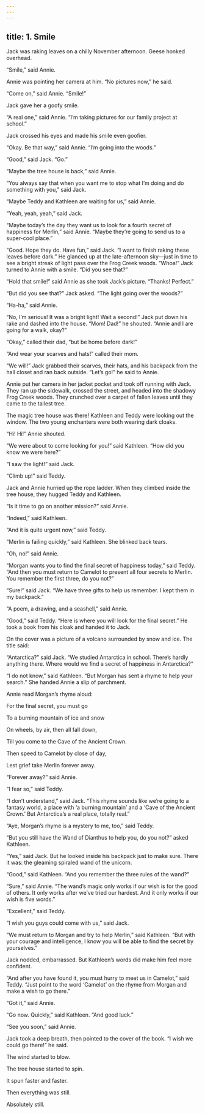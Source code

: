 ```yaml
---
---
---
```

title: 1. Smile
---



Jack was raking leaves on a chilly November afternoon. Geese honked overhead.

“Smile,” said Annie.

Annie was pointing her camera at him. “No pictures now,” he said.

“Come on,” said Annie. “Smile!”

Jack gave her a goofy smile.

“A real one,” said Annie. “I’m taking pictures for our family project at school.”

Jack crossed his eyes and made his smile even goofier.

“Okay. Be that way,” said Annie. “I’m going into the woods.”

“Good,” said Jack. “Go.”

“Maybe the tree house is back,” said Annie.

“You always say that when you want me to stop what I’m doing and do something with you,” said Jack.

“Maybe Teddy and Kathleen are waiting for us,” said Annie.

“Yeah, yeah, yeah,” said Jack.

“Maybe today’s the day they want us to look for a fourth secret of happiness for Merlin,” said Annie. “Maybe they’re going to send us to a super-cool place.”

“Good. Hope they do. Have fun,” said Jack. “I want to finish raking these leaves before dark.” He glanced up at the late-afternoon sky—just in time to see a bright streak of light pass over the Frog Creek woods. “Whoa!” Jack turned to Annie with a smile. “Did you see that?”

“Hold that smile!” said Annie as she took Jack’s picture. “Thanks! Perfect.”

“But did you see that?” Jack asked. “The light going over the woods?”

“Ha-ha,” said Annie.

“No, I’m serious! It was a bright light! Wait a second!” Jack put down his rake and dashed into the house. “Mom! Dad!” he shouted. “Annie and I are going for a walk, okay?”

“Okay,” called their dad, “but be home before dark!”

“And wear your scarves and hats!” called their mom.

“We will!” Jack grabbed their scarves, their hats, and his backpack from the hall closet and ran back outside. “Let’s go!” he said to Annie.

Annie put her camera in her jacket pocket and took off running with Jack. They ran up the sidewalk, crossed the street, and headed into the shadowy Frog Creek woods. They crunched over a carpet of fallen leaves until they came to the tallest tree.

The magic tree house was there! Kathleen and Teddy were looking out the window. The two young enchanters were both wearing dark cloaks.

“Hi! Hi!” Annie shouted.

“We were about to come looking for you!” said Kathleen. “How did you know we were here?”

“I saw the light!” said Jack.

“Climb up!” said Teddy.

Jack and Annie hurried up the rope ladder. When they climbed inside the tree house, they hugged Teddy and Kathleen.

“Is it time to go on another mission?” said Annie.

“Indeed,” said Kathleen.

“And it is quite urgent now,” said Teddy.

“Merlin is failing quickly,” said Kathleen. She blinked back tears.

“Oh, no!” said Annie.

“Morgan wants you to find the final secret of happiness today,” said Teddy. “And then you must return to Camelot to present all four secrets to Merlin. You remember the first three, do you not?”

“Sure!” said Jack. “We have three gifts to help us remember. I kept them in my backpack.”

“A poem, a drawing, and a seashell,” said Annie.

“Good,” said Teddy. “Here is where you will look for the final secret.” He took a book from his cloak and handed it to Jack.

On the cover was a picture of a volcano surrounded by snow and ice. The title said:

“Antarctica?” said Jack. “We studied Antarctica in school. There’s hardly anything there. Where would we find a secret of happiness in Antarctica?”

“I do not know,” said Kathleen. “But Morgan has sent a rhyme to help your search.” She handed Annie a slip of parchment.

Annie read Morgan’s rhyme aloud:

For the final secret, you must go

To a burning mountain of ice and snow

On wheels, by air, then all fall down,

Till you come to the Cave of the Ancient Crown.

Then speed to Camelot by close of day,

Lest grief take Merlin forever away.



“Forever away?” said Annie.

“I fear so,” said Teddy.

“I don’t understand,” said Jack. “This rhyme sounds like we’re going to a fantasy world, a place with ‘a burning mountain’ and a ‘Cave of the Ancient Crown.’ But Antarctica’s a real place, totally real.”

“Aye, Morgan’s rhyme is a mystery to me, too,” said Teddy.

“But you still have the Wand of Dianthus to help you, do you not?” asked Kathleen.

“Yes,” said Jack. But he looked inside his backpack just to make sure. There it was: the gleaming spiraled wand of the unicorn.

“Good,” said Kathleen. “And you remember the three rules of the wand?”

“Sure,” said Annie. “The wand’s magic only works if our wish is for the good of others. It only works after we’ve tried our hardest. And it only works if our wish is five words.”

“Excellent,” said Teddy.

“I wish you guys could come with us,” said Jack.

“We must return to Morgan and try to help Merlin,” said Kathleen. “But with your courage and intelligence, I know you will be able to find the secret by yourselves.”

Jack nodded, embarrassed. But Kathleen’s words did make him feel more confident.

“And after you have found it, you must hurry to meet us in Camelot,” said Teddy. “Just point to the word ‘Camelot’ on the rhyme from Morgan and make a wish to go there.”

“Got it,” said Annie.

“Go now. Quickly,” said Kathleen. “And good luck.”

“See you soon,” said Annie.

Jack took a deep breath, then pointed to the cover of the book. “I wish we could go there!” he said.

The wind started to blow.

The tree house started to spin.

It spun faster and faster.

Then everything was still.

Absolutely still.